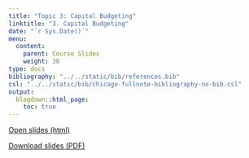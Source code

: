 ```yaml
---
title: "Topic 3: Capital Budgeting"
linktitle: "3. Capital Budgeting"
date: "`r Sys.Date()`"
menu:
  content:
    parent: Course Slides
    weight: 30
type: docs
bibliography: "../../static/bib/references.bib"
csl: "../../static/bib/chicago-fullnote-bibliography-no-bib.csl"
output:
  blogdown::html_page:
    toc: true
---
```


<a href="/slides/03-slide/03-slide.html" target="_blank"><span class="btn btn-primary btn-lg"><i class="fas fa-external-link-alt"></i> Open slides (html)</span> </a>


<a href="/slides/03-slide/03-slide.pdf" target="_blank"><span class="btn btn-primary btn-lg"><i class="far fa-file-pdf"></i> Download slides (PDF)</span></a>
